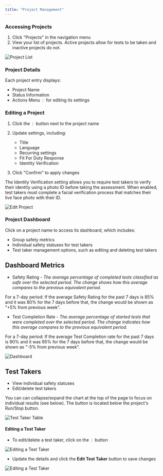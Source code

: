 ```yaml
---
title: "Project Management"
---
```


### Accessing Projects[​](#accessing-projects "Direct link to Accessing Projects")

1. Click "Projects" in the navigation menu
2. View your list of projects. Active projects allow for tests to be taken and inactive projects do not.

![Project List](/docs/Projects/images/project-list.png)

### Project Details[​](#project-details "Direct link to Project Details")

Each project entry displays:

- Project Name
- Status Information
- Actions Menu `⋮` for editing its settings

### Editing a Project[​](#editing-a-project "Direct link to Editing a Project")

1. Click the `⋮` button next to the project name

2. Update settings, including:

   - Title
   - Language
   - Recurring settings
   - Fit For Duty Response
   - Identity Verification

3. Click "Confirm" to apply changes

<Info>
  The Identity Verification setting allows you to require test takers to verify
  their identity using a photo ID before taking the assessment. When enabled,
  test takers must complete a facial verification process that matches their
  live face photo with their ID.
</Info>

![Edit Project](/docs/Projects/images/fill-create-project-modal.png)

### Project Dashboard[​](#project-dashboard "Direct link to Project Dashboard")

Click on a project name to access its dashboard, which includes:

- Group safety metrics
- Individual safety statuses for test takers
- Test taker management options, such as editing and deleting test takers

## Dashboard Metrics[​](#dashboard-metrics "Direct link to Dashboard Metrics")

- Safety Rating - _The average percentage of completed tests classified as safe over the selected period. The change shows how this average compares to the previous equivalent period._

<Check>
  For a 7-day period: If the average Safety Rating for the past 7 days is 85%
  and it was 80% for the 7 days before that, the change would be shown as "+5%
  from previous week".
</Check>

- Test Completion Rate - _The average percentage of started tests that were completed over the selected period. The change indicates how this average compares to the previous equivalent period._

<Check>
  For a 7-day period: If the average Test Completion rate for the past 7 days is
  90% and it was 95% for the 7 days before that, the change would be shown as
  "-5% from previous week".
</Check>

![Dashboard](/docs/Projects/images/dashboard.png)

## Test Takers[​](#test-takers "Direct link to Test Takers")

- View individual safety statuses
- Edit/delete test takers

<Note>
  You can can collapse/expand the chart at the top of the page to focus on
  individual results (see below). The button is located below the project's
  Run/Stop button.
</Note>

![Test Taker Table](/docs/Projects/images/test-taker-table-collapsed-dashboard.png)

#### Editing a Test Taker[​](#editing-a-test-taker "Direct link to Editing a Test Taker")

- To edit/delete a test taker, click on the `⋮` button

![Editing a Test Taker](/docs/Projects/images/test-taker-table-action-button.png)

- Update the details and click the **Edit Test Taker** button to save changes

![Editing a Test Taker](/docs/Projects/images/edit-test-taker.png)
